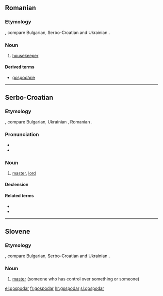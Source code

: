 ==Romanian==

===Etymology===
{{proto|Slavic|lang=ro}}, compare Bulgarian, Serbo-Croatian and Ukrainian {{term|господар|sc=Cyrl}}.

===Noun===
{{ro-noun}}

# [[housekeeper]]

====Derived terms====
* [[gospodărie]]

----

==Serbo-Croatian==

===Etymology===
{{proto|Slavic|lang=sh}}, compare Bulgarian, Ukrainian {{term|господар|sc=Cyrl}}, Romanian {{term|gospodar|lang=ro}}.

===Pronunciation===
* {{IPA|/ɡospǒdaːr/|lang=sh}}
* {{hyphenation|gos|po|dar}}

===Noun===
{{sh-noun|g=m|head=gospòdār|r|господар|госпо̀да̄р}}

# [[master]], [[lord]]

====Declension====
{{sh-decl-noun
|gospodar|gospodari
|gospodára|gospodara
|gospodaru|gospodarima
|gospodara|gospodare
|gospodaru|gospodari
|gospodaru|gospodarima
|gospodarom|gospodarima
}}

====Related terms====
* {{l|sh|gospodarica|gospodàrica}}
* {{l|sh|gospodariti|gospodáriti}}

----

==Slovene==

===Etymology===
{{proto|Slavic|lang=sl}}, compare Bulgarian, Serbo-Croatian and Ukrainian {{term|господар|sc=Cyrl}}.

===Noun===
{{infl|sl|noun|g=m}}

# [[master]] (someone who has control over something or someone)

[[el:gospodar]]
[[fr:gospodar]]
[[hr:gospodar]]
[[sl:gospodar]]